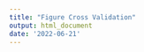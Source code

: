 ```yaml
---
title: "Figure Cross Validation"
output: html_document
date: '2022-06-21'
---
```

\newpage

\begin{minipage}{18cm}
\begin{center}
\includegraphics{../figures/fringillidae-cross-validation/fig-cross-validation-xy-plots.pdf}
\end{center}
\captionof{figure}{Results from cross validation analysis. Each plot compares the original age estimate (x axis) with the age obtained with a DateLife analysis (y axis), per node.}
\label{fig:cvXY}
\end{minipage}
